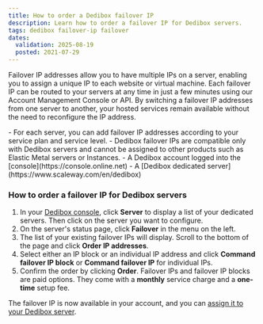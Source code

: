 ```yaml
---
title: How to order a Dedibox failover IP
description: Learn how to order a failover IP for Dedibox servers.
tags: dedibox failover-ip failover
dates:
  validation: 2025-08-19
  posted: 2021-07-29
---
```



Failover IP addresses allow you to have multiple IPs on a server, enabling you to assign a unique IP to each website or virtual machine.
Each failover IP can be routed to your servers at any time in just a few minutes using our Account Management Console or API. 
By switching a failover IP addresses from one server to another, your hosted services remain available without the need to reconfigure the IP address.

<Message type="note">
  - For each server, you can add failover IP addresses according to your service plan and service level.
  - Dedibox failover IPs are compatible only with Dedibox servers and cannot be assigned to other products such as Elastic Metal servers or Instances.
</Message>

<Requirements />
- A Dedibox account logged into the [console](https://console.online.net)
- A [Dedibox dedicated server](https://www.scaleway.com/en/dedibox)

<FailoverIp />

### How to order a failover IP for Dedibox servers

1. In your [Dedibox console](https://console.online.net/), click **Server** to display a list of your dedicated servers. Then click on the server you want to configure.
2. On the server's status page, click **Failover** in the menu on the left.
3. The list of your existing failover IPs will display. Scroll to the bottom of the page and click **Order IP addresses**.
4. Select either an IP block or an individual IP address and click **Command failover IP block** or **Command failover IP** for individual IPs.
5. Confirm the order by clicking **Order**.
    <Message type="note">
      Failover IPs and failover IP blocks are paid options. They come with a **monthly** service charge and a **one-time** setup fee.
    </Message>

The failover IP is now available in your account, and you can [assign it to your Dedibox server](/dedibox-ip-failover/how-to/assign-failover-ip/).
